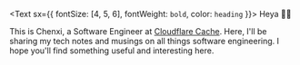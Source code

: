 <Text sx={{ fontSize: [4, 5, 6], fontWeight: `bold`, color: `heading` }}>
  Heya 👋🏻
</Text>

This is Chenxi, a Software Engineer at [Cloudflare Cache](https://developers.cloudflare.com/cache/).
Here, I'll be sharing my tech notes and musings on all things software engineering.
I hope you'll find something useful and interesting here.
